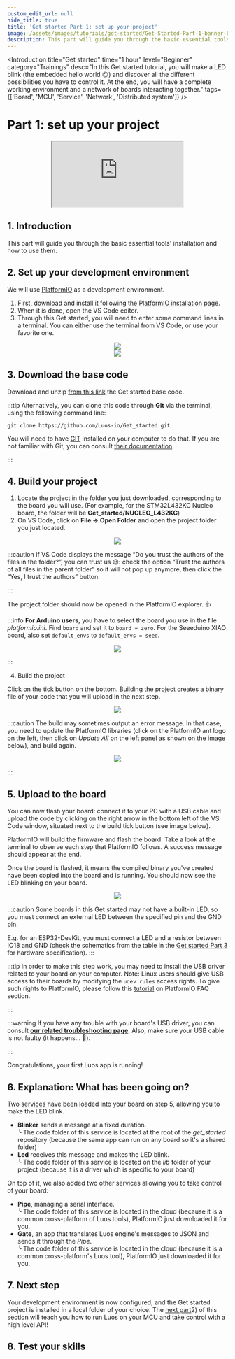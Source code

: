 ```yaml
---
custom_edit_url: null
hide_title: true
title: 'Get started Part 1: set up your project'
image: /assets/images/tutorials/get-started/Get-Started-Part-1-banner-Luos.png
description: This part will guide you through the basic essential tools' installation and how to use them.
---
```




<Introduction
  title="Get started"
  time="1 hour"
  level="Beginner"
  category="Trainings"
  desc="In this Get started tutorial, you will make a LED blink (the embedded hello world 😉) and discover all the different possibilities you have to control it. At the end, you will have a complete working environment and a network of boards interacting together."
  tags={['Board', 'MCU', 'Service', 'Network', 'Distributed system']}
/>

# Part 1: set up your project

<div align="center">
  <iframe
    className="player_iframe"
    src="https://www.youtube.com/embed/zxr1K7mDP2M?feature=oembed"
    allow="accelerometer; autoplay; encrypted-media; gyroscope; picture-in-picture; fullscreen"
  ></iframe>
</div>

## 1. Introduction

This part will guide you through the basic essential tools' installation and how to use them.

## 2. Set up your development environment

We will use <a href="https://platformio.org/platformio-ide" target="_blank" rel="external nofollow">PlatformIO</a> as a development environment.

1. First, download and install it following the <a href="https://platformio.org/install/ide?install=vscode" target="_blank" rel="external nofollow">PlatformIO installation page</a>.
2. When it is done, open the VS Code editor.
3. Through this Get started, you will need to enter some command lines in a terminal. You can either use the terminal from VS Code, or use your favorite one.

<div align="center">
  <Image
    src="/assets/images/tutorials/get-started/get-started-1.png"
    darkSrc="/assets/images/tutorials/get-started/get-started-1.png"
  />
</div>
<div align="center">
  <Image
    src="/assets/images/tutorials/get-started/get-started-1-1.png"
    darkSrc="/assets/images/tutorials/get-started/get-started-1-1.png"
  />
</div>

## 3. Download the base code

Download and unzip <a href="https://github.com/Luos-io/Get_started/archive/refs/heads/master.zip" target="_blank" rel="external nofollow">from this link</a> the Get started base code.

:::tip
Alternatively, you can clone this code through **Git** via the terminal, using the following command line:

```
git clone https://github.com/Luos-io/Get_started.git
```

You will need to have <a href="https://git-scm.com/downloads" target="_blank" rel="external nofollow">GIT</a> installed on your computer to do that. If you are not familiar with Git, you can consult <a href="https://git-scm.com/doc" target="_blank" rel="external nofollow">their documentation</a>.

:::

## 4. Build your project

1. Locate the project in the folder you just downloaded, corresponding to the board you will use. (For example, for the STM32L432KC Nucleo board, the folder will be **Get_started/NUCLEO_L432KC**)
2. On VS Code, click on **File → Open Folder** and open the project folder you just located.

<div align="center">
  <Image
    src="/assets/images/tutorials/get-started/get-started-1-2.png"
    darkSrc="/assets/images/tutorials/get-started/get-started-1-2.png"
  />
</div>

:::caution
If VS Code displays the message “Do you trust the authors of the files in the folder?”, you can trust us 😉: check the option “Trust the authors of all files in the parent folder” so it will not pop up anymore, then click the “Yes, I trust the authors” button.

:::

The project folder should now be opened in the PlatformIO explorer. 👍

:::info
**For Arduino users**, you have to select the board you use in the file _platformio.ini_. Find `board` and set it to `board = zero`.
For the Seeeduino XIAO board, also set `default_envs` to `default_envs = seed`.

<div align="center">
  <Image
    src="/assets/images/tutorials/get-started/get-started-1-3.png"
    darkSrc="/assets/images/tutorials/get-started/get-started-1-3.png"
  />
</div>

:::

4. Build the project

Click on the tick button on the bottom. Building the project creates a binary file of your code that you will upload in the next step.

<div align="center">
  <Image
    src="/assets/images/tutorials/get-started/get-started-1-4.png"
    darkSrc="/assets/images/tutorials/get-started/get-started-1-4.png"
  />
</div>

:::caution
The build may sometimes output an error message. In that case, you need to update the PlatformIO libraries (click on the PlatformIO ant logo on the left, then click on _Update All_ on the left panel as shown on the image below), and build again.

<div align="center">
  <Image
    src="/assets/images/tutorials/get-started/get-started-1-5.png"
    darkSrc="/assets/images/tutorials/get-started/get-started-1-5.png"
  />
</div>

:::

## 5. Upload to the board

You can now flash your board: connect it to your PC with a USB cable and upload the code by clicking on the right arrow in the bottom left of the VS Code window, situated next to the build tick button (see image below).

PlatformIO will build the firmware and flash the board. Take a look at the terminal to observe each step that PlatformIO follows. A success message should appear at the end.

Once the board is flashed, it means the compiled binary you've created have been copied into the board and is running. You should now see the LED blinking on your board.

<div align="center">
  <Image
    src="/assets/images/tutorials/get-started/get-started-1-6.png"
    darkSrc="/assets/images/tutorials/get-started/get-started-1-6.png"
  />
</div>

:::caution
Some boards in this Get started may not have a built-in LED, so you must connect an external LED between the specified pin and the GND pin.

E.g. for an ESP32-DevKit, you must connect a LED and a resistor between IO18 and GND (check the schematics from the table in the [Get started Part 3](/tutorials/get-started/get-started3) for hardware specification).
:::

:::tip
In order to make this step work, you may need to install the USB driver related to your board on your computer.
Note: Linux users should give USB access to their boards by modifying the `udev rules` access rights. To give such rights to PlatformIO, please follow this <a href="https://docs.platformio.org/en/latest/faq.html#platformio-udev-rules" target="_blank" rel="external nofollow">tutorial</a> on PlatformIO FAQ section.

:::

:::warning
If you have any trouble with your board's USB driver, you can consult **[our related troubleshooting page](/faq/dfu)**. Also, make sure your USB cable is not faulty (it happens... 🤗).

:::

Congratulations, your first Luos app is running!

## 6. Explanation: What has been going on?

Two [services](/docs/luos-technology/services) have been loaded into your board on step 5, allowing you to make the LED blink.

- **Blinker** sends a message at a fixed duration.<br /> ╰ The code folder of this service is located at the root of the _get_started_ repository (because the same app can run on any board so it's a shared folder)
- **Led** receives this message and makes the LED blink.<br /> ╰ The code folder of this service is located on the _lib_ folder of your project (because it is a driver which is specific to your board)

On top of it, we also added two other services allowing you to take control of your board:

- **Pipe**, managing a serial interface.<br /> ╰ The code folder of this service is located in the cloud (because it is a common cross-platform of Luos tools), PlatformIO just downloaded it for you.
- **Gate**, an app that translates Luos engine's messages to JSON and sends it through the _Pipe_.<br /> ╰ The code folder of this service is located in the cloud (because it is a common cross-platform's Luos tool), PlatformIO just downloaded it for you.

## 7. Next step

Your development environment is now configured, and the Get started project is installed in a local folder of your choice. The [next part](/tutorials/get-started)2) of this section will teach you how to run Luos on your MCU and take control with a high level API!

## 8. Test your skills

<Form id="uAfY4YhI" />
